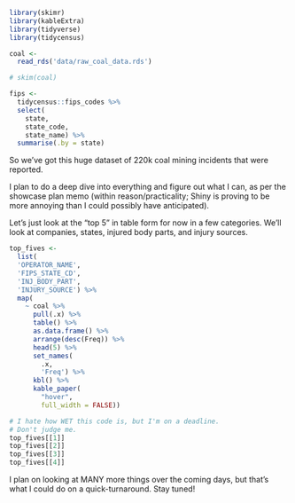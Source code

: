```r
library(skimr)
library(kableExtra)
library(tidyverse)
library(tidycensus)
```

```r

coal <-
  read_rds('data/raw_coal_data.rds')

# skim(coal)

fips <-
  tidycensus::fips_codes %>%
  select(
    state,
    state_code,
    state_name) %>%
  summarise(.by = state)
```

So we've got this huge dataset of 220k coal mining incidents that were reported.

I plan to do a deep dive into everything and figure out what I can, as per the showcase plan memo (within reason/practicality; Shiny is proving to be more annoying than I could possibly have anticipated).

Let's just look at the "top 5" in table form for now in a few categories. We'll look at companies, states, injured body parts, and injury sources.

```r
top_fives <- 
  list(
  'OPERATOR_NAME',
  'FIPS_STATE_CD',
  'INJ_BODY_PART',
  'INJURY_SOURCE') %>%
  map(
    ~ coal %>%
      pull(.x) %>%
      table() %>%
      as.data.frame() %>%
      arrange(desc(Freq)) %>%
      head(5) %>%
      set_names(
        .x,
        'Freq') %>%
      kbl() %>%
      kable_paper(
        "hover",
        full_width = FALSE))
```

```r
# I hate how WET this code is, but I'm on a deadline.
# Don't judge me.
top_fives[[1]]
top_fives[[2]]
top_fives[[3]]
top_fives[[4]]
```

I plan on looking at MANY more things over the coming days, but that's what I could do on a quick-turnaround. Stay tuned!
